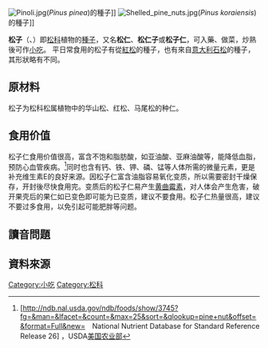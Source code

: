 {{Otheruses}}

[[File:Pinoli.jpg|thumb]](''Pinus pinea'')的種子]]
[[File:Shelled_pine_nuts.jpg|thumb]](''Pinus koraiensis'')的種子]]
{{营养值 
| name = 松子
| water = 2.3 g
| kJ = 2816
| protein = 13.7 g
| fat = 68.4 g
| carbs = 13.1 g
| fiber = 3.7 g
| sugars = 3.6 g
| starch = 1.43 g
| calcium_mg = 16
| iron_mg = 5.5
| magnesium_mg = 251
| phosphorus_mg = 575
| potassium_mg = 597
| sodium_mg = 2
| zinc_mg = 6.5
| manganese_mg = 8.8
| selenium_μg = 0.7
| vitC_mg = 0.8
| thiamin_mg = 0.36
| riboflavin_mg = 0.23
| niacin_mg = 4.4
| pantothenic_mg = 0.31
| vitB6_mg= 0.09
| folate_ug = 34
| choline_mg = 56
| vitB12_ug = 0.00
| vitA_ug = 1
| betacarotene_ug = 17
| lutein_ug = 
| vitE_mg = 9
| vitD_iu = 0
| vitK_ug = 54
| satfat = 4.9 g
| monofat = 18.7 g
| polyfat = 34.1 g
| tryptophan = 0.11 g
| threonine = 0.37 g
| isoleucine = 0.54 g
| leucine = 0.99 g
| lysine = 0.54 g
| methionine = 0.26 g
| phenylalanine = 0.52 g
| tyrosine = 0.51 g
| valine = 0.69 g
| arginine = 2.41 g
| histidine = 0.34 g
| alanine = 0.69 g
| aspartic acid = 1.3 g
| glutamic acid = 2.93 g
| glycine = 0.69 g
| proline = 0.67 g
| serine = 0.84 g
| alcohol = 0.0 g
| caffeine = 0 mg
| opt1n = 灰分
| opt1v = 2.6 g
| opt2n = 胆固醇
| opt2v = 0 mg
| opt3n = β-谷固醇
| opt3v = 132 mg
| right=1 
| source_usda=1 }}

'''松子'''（{{lang-en|pine nut}}、{{lang-it|pinoli}}）即[[松科|松科]]植物的[[種子|種子]]，又名'''松仁'''、'''松仁子'''或'''松子仁'''，可入藥、做菜，炒熟後可作[[小吃|小吃]]。
平日常食用的松子有從[[紅松|紅松]]的種子，也有來自[[意大利石松|意大利石松]]的種子，其形狀略有不同。

== 原材料 ==
松子为松科松属植物中的华山松、红松、马尾松的种仁。

== 食用价值 ==
松子仁食用价值很高，富含不饱和脂肪酸，如亚油酸、亚麻油酸等，能降低血脂，预防心血管疾病。<ref>[http://ndb.nal.usda.gov/ndb/foods/show/3745?fg=&man=&lfacet=&count=&max=25&sort=&qlookup=pine+nut&offset=&format=Full&new=　National Nutrient Database for Standard Reference Release 26] {{Wayback|url=http://ndb.nal.usda.gov/ndb/foods/show/3745?fg=&man=&lfacet=&count=&max=25&sort=&qlookup=pine+nut&offset=&format=Full&new= |date=20200327213428 }}，USDA[[美国农业部|美国农业部]]</ref>同时也含有钙、铁、钾、磷、锰等人体所需的微量元素，更是补充维生素E的良好来源。因松子仁富含油脂容易氧化变质，所以需要密封干燥保存，开封後尽快食用完。变质后的松子仁易产生[[黄曲霉素|黄曲霉素]]，对人体会产生危害，破开果壳后的果仁如已变色即可能为已变质，建议不要食用。松子仁热量很高，建议不要过多食用，以免引起可能肥胖等问题。

== 讀音問題 ==
{{or|-{zh-hant:松樹;zh-hans:松树（松樹）;}-的「松」與-{zh-hant:放鬆;zh-hans:放松（放鬆）;}-的「-{zh-hant:鬆;zh-hans:松（鬆）;}-」在[[普通話|普通話]]中同音，但在[[粵語|粵語]]中不同。「松子」意指「松樹種子」，故以粵語應唸作「從子」而非「-{鬆}-子」。}}

== 資料來源 ==
{{reflist}}

[[Category:小吃|Category:小吃]]
[[Category:松科|Category:松科]]